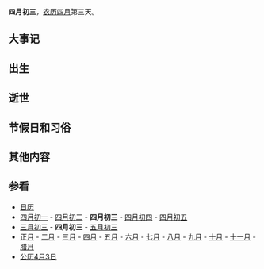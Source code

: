 {{Lunar04Calendar}}
'''四月初三'''，[[农历|农历]][[四月_(农历)|四月]]第三天。

==大事记==

==出生==

==逝世==

==节假日和习俗==

==其他内容==

==参看==
*[[历史上的今天|日历]]
*[[四月初一|四月初一]] - [[四月初二|四月初二]] - '''四月初三''' - [[四月初四|四月初四]] - [[四月初五|四月初五]]
*[[三月初三|三月初三]] - '''四月初三''' - [[五月初三|五月初三]]
*[[正月|正月]] - [[二月_(农历)|二月]] - [[三月_(农历)|三月]] - [[四月_(农历)|四月]] - [[五月_(农历)|五月]] - [[六月_(农历)|六月]] - [[七月_(农历)|七月]] - [[八月_(农历)|八月]] - [[九月_(农历)|九月]] - [[十月_(农历)|十月]] - [[十一月_(农历)|十一月]] - [[腊月|腊月]]
*[[公历|公历]][[4月3日|4月3日]]